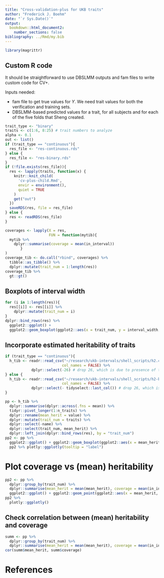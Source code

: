 ```yaml
---
title: "Cross-validation-plus for UKB traits"
author: "Frederick J. Boehm"
date: "`r Sys.Date()`"
output: 
  bookdown::html_document2:
    number_sections: false
bibliography: ../Rmd/my.bib
---
```


```r
library(magrittr)
```


## Custom R code

It should be straightforward to use DBSLMM outputs and fam files to write custom code for CV+.

Inputs needed: 

- fam file to get true values for $Y$. We need trait values for both the verification and training sets.    
- DBSLMM-based predicted values for a trait, for all subjects and for each of the five folds that Sheng created. 




```r
trait_type <- "binary"
traits <- c(1:6, 8:25) # trait numbers to analyze
alpha <- 0.1
out <- list()
if (trait_type == "continuous"){
  res_file <- "res-continuous.rds"
} else {
  res_file <- "res-binary.rds"
}
if (!file.exists(res_file)){
  res <- lapply(traits, function(x) {
    knitr::knit_child(
      'cv-plus-child.Rmd', 
      envir = environment(), 
      quiet = TRUE
    )
    get("out")
  })
  saveRDS(res, file = res_file)
} else {
  res <- readRDS(res_file)
}
```

```r
coverages <- lapply(X = res, 
                    FUN = function(mytib){
  mytib %>%
    dplyr::summarise(coverage = mean(in_interval))
       }
)
coverage_tib <- do.call("rbind", coverages) %>%
  tibble::as_tibble() %>%
  dplyr::mutate(trait_num = 1:length(res))
coverage_tib %>%
  gt::gt()

```

## Boxplots of interval width

```r
for (i in 1:length(res)){
  res[[i]] <- res[[i]] %>%
    dplyr::mutate(trait_num = i)
}
dplyr::bind_rows(res) %>%
  ggplot2::ggplot() + 
  ggplot2::geom_boxplot(ggplot2::aes(x = trait_num, y = interval_width, group = trait_num))
```

## Incorporate estimated heritability of traits

```r
if (trait_type == "continuous"){
  h_tib <- readr::read_csv("~/research/ukb-intervals/shell_scripts/h2.csv", 
                          col_names = FALSE) %>% 
            dplyr::select(-26) # drop 26, which is due to presence of trailing commas
} else {
  h_tib <- readr::read_csv("~/research/ukb-intervals/shell_scripts/h2-binary.csv", 
                          col_names = FALSE) %>%
            dplyr::select(- tidyselect::last_col()) # drop 26, which is due to presence of trailing commas
}

pp <- h_tib %>% 
  dplyr::summarise(dplyr::across(.fns = mean)) %>%
  tidyr::pivot_longer(1:n_traits) %>%
  dplyr::rename(mean_herit = value) %>%
  dplyr::mutate(trait_num = traits) %>%
  dplyr::select(-name) %>%
  dplyr::select(trait_num, mean_herit) %>%
  dplyr::left_join(dplyr::bind_rows(res), by = "trait_num") 
pp2 <- pp %>%
  ggplot2::ggplot() + ggplot2::geom_boxplot(ggplot2::aes(x = mean_herit, y = interval_width, group = trait_num, colour = as.factor(trait_num), label = trait_num), show.legend = FALSE)
  pp2 %>% plotly::ggplotly(tooltip = "label")
```


# Plot coverage vs (mean) heritability 

```r
pp2 <- pp %>%
  dplyr::group_by(trait_num) %>%
  dplyr::summarise(mean_herit = mean(mean_herit), coverage = mean(in_interval)) %>%
  ggplot2::ggplot() + ggplot2::geom_point(ggplot2::aes(x = mean_herit, y = coverage, colour = as.factor(trait_num))) 
pp2 %>%
  plotly::ggplotly()

```

## Check correlation between (mean) heritability and coverage


```r
summ <- pp %>%
  dplyr::group_by(trait_num) %>%
  dplyr::summarise(mean_herit = mean(mean_herit), coverage = mean(in_interval))
cor(summ$mean_herit, summ$coverage)
```


# References





